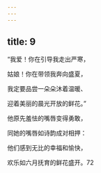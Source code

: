 ```yaml
---
---
---
```

title: 9
---




“我爱！你在引导我走出严寒，

姑娘！你在带领我奔向盛夏，

我定要品尝一朵朵沐着温暖、

迎着美丽的晨光开放的鲜花。”

他原先羞怯的嘴唇变得勇敢，

同她的嘴唇如诗韵成对相押：

他们感到无比的幸福和愉快，

欢乐如六月抚育的鲜花盛开。72